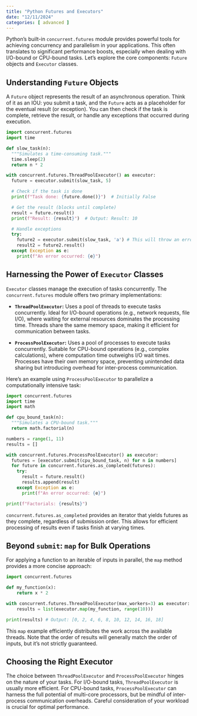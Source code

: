 ```yaml
---
title: "Python Futures and Executors"
date: "12/11/2024"
categories: [ advanced ]
---
```



Python's built-in `concurrent.futures` module provides powerful tools for achieving concurrency and parallelism in your applications.  This often translates to significant performance boosts, especially when dealing with I/O-bound or CPU-bound tasks.  Let's explore the core components: `Future` objects and `Executor` classes.


## Understanding `Future` Objects

A `Future` object represents the result of an asynchronous operation.  Think of it as an IOU: you submit a task, and the `Future` acts as a placeholder for the eventual result (or exception).  You can then check if the task is complete, retrieve the result, or handle any exceptions that occurred during execution.


```python
import concurrent.futures
import time

def slow_task(n):
  """Simulates a time-consuming task."""
  time.sleep(2)
  return n * 2

with concurrent.futures.ThreadPoolExecutor() as executor:
  future = executor.submit(slow_task, 5)

  # Check if the task is done
  print(f"Task done: {future.done()}")  # Initially False

  # Get the result (blocks until complete)
  result = future.result()
  print(f"Result: {result}")  # Output: Result: 10

  # Handle exceptions
  try:
    future2 = executor.submit(slow_task, 'a') # This will throw an error
    result2 = future2.result()
  except Exception as e:
    print(f"An error occurred: {e}")
```


##  Harnessing the Power of `Executor` Classes

`Executor` classes manage the execution of tasks concurrently. The `concurrent.futures` module offers two primary implementations:

* **`ThreadPoolExecutor`:** Uses a pool of threads to execute tasks concurrently. Ideal for I/O-bound operations (e.g., network requests, file I/O), where waiting for external resources dominates the processing time. Threads share the same memory space, making it efficient for communication between tasks.


* **`ProcessPoolExecutor`:** Uses a pool of processes to execute tasks concurrently. Suitable for CPU-bound operations (e.g., complex calculations), where computation time outweighs I/O wait times. Processes have their own memory space, preventing unintended data sharing but introducing overhead for inter-process communication.


Here's an example using `ProcessPoolExecutor` to parallelize a computationally intensive task:


```python
import concurrent.futures
import time
import math

def cpu_bound_task(n):
  """Simulates a CPU-bound task."""
  return math.factorial(n)

numbers = range(1, 11)
results = []

with concurrent.futures.ProcessPoolExecutor() as executor:
  futures = [executor.submit(cpu_bound_task, n) for n in numbers]
  for future in concurrent.futures.as_completed(futures):
    try:
      result = future.result()
      results.append(result)
    except Exception as e:
      print(f"An error occurred: {e}")

print(f"Factorials: {results}")
```

`concurrent.futures.as_completed` provides an iterator that yields futures as they complete, regardless of submission order. This allows for efficient processing of results even if tasks finish at varying times.


##  Beyond `submit`: `map` for Bulk Operations

For applying a function to an iterable of inputs in parallel, the `map` method provides a more concise approach:


```python
import concurrent.futures

def my_function(x):
    return x * 2

with concurrent.futures.ThreadPoolExecutor(max_workers=3) as executor:
    results = list(executor.map(my_function, range(10)))

print(results) # Output: [0, 2, 4, 6, 8, 10, 12, 14, 16, 18]

```

This `map` example efficiently distributes the work across the available threads.  Note that the order of results will generally match the order of inputs, but it's not strictly guaranteed.


## Choosing the Right Executor

The choice between `ThreadPoolExecutor` and `ProcessPoolExecutor` hinges on the nature of your tasks.  For I/O-bound tasks, `ThreadPoolExecutor` is usually more efficient.  For CPU-bound tasks, `ProcessPoolExecutor` can harness the full potential of multi-core processors, but be mindful of inter-process communication overheads.  Careful consideration of your workload is crucial for optimal performance.

